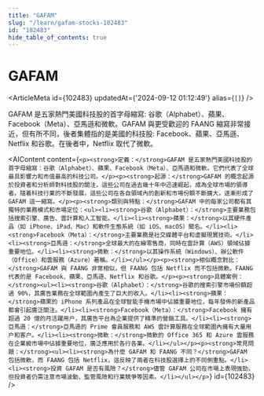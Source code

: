 ```yaml
---
title: "GAFAM"
slug: "/learn/gafam-stocks-102483"
id: "102483"
hide_table_of_contents: true
---
```



# GAFAM

<ArticleMeta id={102483} updatedAt={'2024-09-12 01:12:49'} alias={`[]`} />
<div className='border-solid border-b border-t-0 my-4 border-[var(--ifm-color-gray-300)]' />

GAFAM 是五家熱門美國科技股的首字母縮寫: 谷歌（Alphabet）、蘋果、Facebook（Meta）、亞馬遜和微軟。GAFAM 與更受歡迎的 FAANG 縮寫非常接近，但有所不同，後者集體指的是美國的科技股: Facebook、蘋果、亞馬遜、Netflix 和谷歌。在後者中，Netflix 取代了微軟。

<AIContent content={`<p><strong>定義：</strong>GAFAM 是五家熱門美國科技股的首字母縮寫：谷歌（Alphabet）、蘋果、Facebook（Meta）、亞馬遜和微軟。它們代表了全球最具影響力和市值最高的科技公司。</p><p><strong>起源：</strong>GAFAM 的概念起源於投資者和分析師對科技股的關注，這些公司在過去幾十年中迅速崛起，成為全球市場的領導者。隨着科技行業的不斷發展，這些公司在各自領域內的創新和市場份額不斷擴大，逐漸形成了 GAFAM 這一縮寫。</p><p><strong>類別與特點：</strong>GAFAM 中的每家公司都有其獨特的業務模式和市場定位：<ul><li><strong>谷歌（Alphabet）：</strong>主要業務包括搜索引擎、廣告、雲計算和人工智能。</li><li><strong>蘋果：</strong>以其硬件產品（如 iPhone、iPad、Mac）和軟件生態系統（如 iOS、macOS）聞名。</li><li><strong>Facebook（Meta）：</strong>主要業務是社交媒體平台和虛擬現實技術。</li><li><strong>亞馬遜：</strong>全球最大的在線零售商，同時在雲計算（AWS）領域佔據重要地位。</li><li><strong>微軟：</strong>以其操作系統（Windows）、辦公軟件（Office）和雲服務（Azure）著稱。</li></ul></p><p><strong>相似概念對比：</strong>GAFAM 與 FAANG 非常相似，但 FAANG 包括 Netflix 而不包括微軟。FAANG 代表的是 Facebook、蘋果、亞馬遜、Netflix 和谷歌。</p><p><strong>具體案例：</strong><ul><li><strong>谷歌（Alphabet）：</strong>谷歌的搜索引擎市場份額超過 90%，其廣告業務在全球範圍內產生了巨大的收入。</li><li><strong>蘋果：</strong>蘋果的 iPhone 系列產品在全球智能手機市場中佔據重要地位，每年發佈的新產品都會引起廣泛關注。</li><li><strong>Facebook（Meta）：</strong>Facebook 擁有超過 20 億的月活躍用户，其廣告平台為企業提供了精準的營銷工具。</li><li><strong>亞馬遜：</strong>亞馬遜的 Prime 會員服務和 AWS 雲計算服務在全球範圍內擁有大量用户和客户。</li><li><strong>微軟：</strong>微軟的 Office 365 和 Azure 雲服務在企業級市場中佔據重要地位，廣泛應用於各行各業。</li></ul></p><p><strong>常見問題：</strong><ul><li><strong>為什麼 GAFAM 和 FAANG 不同？</strong>GAFAM 包括微軟，而 FAANG 包括 Netflix，這反映了兩者在科技股選擇上的不同側重點。</li><li><strong>投資 GAFAM 是否有風險？</strong>儘管 GAFAM 公司在市場上表現強勁，但投資者仍需注意市場波動、監管風險和行業競爭等因素。</li></ul></p>`} id={102483} />
